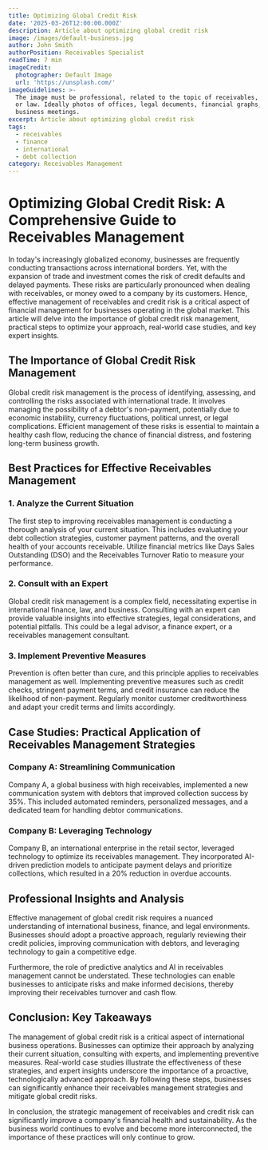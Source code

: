 ```yaml
---
title: Optimizing Global Credit Risk
date: '2025-03-26T12:00:00.000Z'
description: Article about optimizing global credit risk
image: /images/default-business.jpg
author: John Smith
authorPosition: Receivables Specialist
readTime: 7 min
imageCredit:
  photographer: Default Image
  url: 'https://unsplash.com/'
imageGuidelines: >-
  The image must be professional, related to the topic of receivables, finance,
  or law. Ideally photos of offices, legal documents, financial graphs, or
  business meetings.
excerpt: Article about optimizing global credit risk
tags:
  - receivables
  - finance
  - international
  - debt collection
category: Receivables Management
---
```

# Optimizing Global Credit Risk: A Comprehensive Guide to Receivables Management

In today's increasingly globalized economy, businesses are frequently conducting transactions across international borders. Yet, with the expansion of trade and investment comes the risk of credit defaults and delayed payments. These risks are particularly pronounced when dealing with receivables, or money owed to a company by its customers. Hence, effective management of receivables and credit risk is a critical aspect of financial management for businesses operating in the global market. This article will delve into the importance of global credit risk management, practical steps to optimize your approach, real-world case studies, and key expert insights.

## The Importance of Global Credit Risk Management

Global credit risk management is the process of identifying, assessing, and controlling the risks associated with international trade. It involves managing the possibility of a debtor's non-payment, potentially due to economic instability, currency fluctuations, political unrest, or legal complications. Efficient management of these risks is essential to maintain a healthy cash flow, reducing the chance of financial distress, and fostering long-term business growth. 

## Best Practices for Effective Receivables Management

### 1. Analyze the Current Situation

The first step to improving receivables management is conducting a thorough analysis of your current situation. This includes evaluating your debt collection strategies, customer payment patterns, and the overall health of your accounts receivable. Utilize financial metrics like Days Sales Outstanding (DSO) and the Receivables Turnover Ratio to measure your performance. 

### 2. Consult with an Expert

Global credit risk management is a complex field, necessitating expertise in international finance, law, and business. Consulting with an expert can provide valuable insights into effective strategies, legal considerations, and potential pitfalls. This could be a legal advisor, a finance expert, or a receivables management consultant.

### 3. Implement Preventive Measures

Prevention is often better than cure, and this principle applies to receivables management as well. Implementing preventive measures such as credit checks, stringent payment terms, and credit insurance can reduce the likelihood of non-payment. Regularly monitor customer creditworthiness and adapt your credit terms and limits accordingly.

## Case Studies: Practical Application of Receivables Management Strategies

### Company A: Streamlining Communication

Company A, a global business with high receivables, implemented a new communication system with debtors that improved collection success by 35%. This included automated reminders, personalized messages, and a dedicated team for handling debtor communications. 

### Company B: Leveraging Technology

Company B, an international enterprise in the retail sector, leveraged technology to optimize its receivables management. They incorporated AI-driven prediction models to anticipate payment delays and prioritize collections, which resulted in a 20% reduction in overdue accounts.

## Professional Insights and Analysis

Effective management of global credit risk requires a nuanced understanding of international business, finance, and legal environments. Businesses should adopt a proactive approach, regularly reviewing their credit policies, improving communication with debtors, and leveraging technology to gain a competitive edge.

Furthermore, the role of predictive analytics and AI in receivables management cannot be understated. These technologies can enable businesses to anticipate risks and make informed decisions, thereby improving their receivables turnover and cash flow.

## Conclusion: Key Takeaways 

The management of global credit risk is a critical aspect of international business operations. Businesses can optimize their approach by analyzing their current situation, consulting with experts, and implementing preventive measures. Real-world case studies illustrate the effectiveness of these strategies, and expert insights underscore the importance of a proactive, technologically advanced approach. By following these steps, businesses can significantly enhance their receivables management strategies and mitigate global credit risks.

In conclusion, the strategic management of receivables and credit risk can significantly improve a company's financial health and sustainability. As the business world continues to evolve and become more interconnected, the importance of these practices will only continue to grow.
